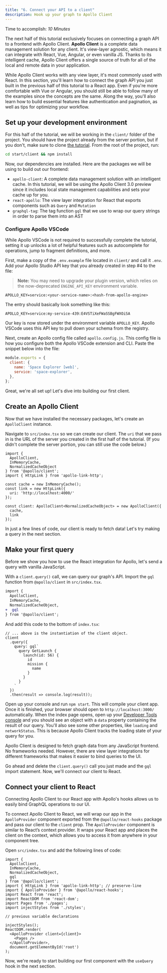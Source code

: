 ```yaml
---
title: "6. Connect your API to a client"
description: Hook up your graph to Apollo Client
---
```



Time to accomplish: _10 Minutes_

The next half of this tutorial exclusively focuses on connecting a graph API to a frontend with Apollo Client. **Apollo Client** is a complete data management solution for any client. It's view-layer agnostic, which means it can integrate with React, Vue, Angular, or even vanilla JS. Thanks to its intelligent cache, Apollo Client offers a single source of truth for all of the local and remote data in your application.

While Apollo Client works with any view layer, it's most commonly used with React. In this section, you'll learn how to connect the graph API you just built in the previous half of this tutorial to a React app. Even if you're more comfortable with Vue or Angular, you should still be able to follow many of the examples since the concepts are the same. Along the way, you'll also learn how to build essential features like authentication and pagination, as well as tips for optimizing your workflow.

## Set up your development environment

For this half of the tutorial, we will be working in the `client/` folder of the project. You should have the project already from the server portion, but if you don't, make sure to clone [the tutorial](https://github.com/apollographql/fullstack-tutorial/). From the root of the project, run:

```bash
cd start/client && npm install
```

Now, our dependencies are installed. Here are the packages we will be using to build out our frontend:

- `apollo-client`: A complete data management solution with an intelligent cache. In this tutorial, we will be using the Apollo Client 3.0 preview since it includes local state management capabilities and sets your cache up for you.
- `react-apollo`: The view layer integration for React that exports components such as `Query` and `Mutation`
- `graphql-tag`: The tag function `gql` that we use to wrap our query strings in order to parse them into an AST

### Configure Apollo VSCode

While Apollo VSCode is not required to successfully complete the tutorial, setting it up unlocks a lot of helpful features such as autocomplete for operations, jump to fragment definitions, and more.

First, make a copy of the `.env.example` file located in `client/` and call it `.env`. Add your Apollo Studio API key that you already created in step #4 to the file:

> **Note:** You may need to upgrade your plugin version, which relies on the now-deprecated `ENGINE_API_KEY` environment variable.

```bash:title=.env
APOLLO_KEY=service:<your-service-name>:<hash-from-apollo-engine>
```

The entry should basically look something like this:

```bash:title=.env
APOLLO_KEY=service:my-service-439:E4VSTiXeFWaSSBgFWXOiSA
```

Our key is now stored under the environment variable `APOLLO_KEY`. Apollo VSCode uses this API key to pull down your schema from the registry.

Next, create an Apollo config file called `apollo.config.js`. This config file is how you configure both the Apollo VSCode extension and CLI. Paste the snippet below into the file:

```js:title=apollo.config.js
module.exports = {
  client: {
    name: 'Space Explorer [web]',
    service: 'space-explorer',
  },
};
```

Great, we're all set up! Let's dive into building our first client.

## Create an Apollo Client

<Disclaimer /> 

Now that we have installed the necessary packages, let's create an `ApolloClient` instance.

Navigate to `src/index.tsx` so we can create our client. The `uri` that we pass in is the URL of the server you created in the first half of the tutorial. (If you didn't complete the server portion, you can still use the code below.)

<MultiCodeBlock>

```tsx:title=src/index.tsx
import {
  ApolloClient,
  InMemoryCache,
  NormalizedCacheObject
} from '@apollo/client';
import { HttpLink } from 'apollo-link-http';

const cache = new InMemoryCache();
const link = new HttpLink({
  uri: 'http://localhost:4000/'
});

const client: ApolloClient<NormalizedCacheObject> = new ApolloClient({
  cache,
  link
});
```

</MultiCodeBlock>


In just a few lines of code, our client is ready to fetch data! Let's try making a query in the next section.

## Make your first query

Before we show you how to use the React integration for Apollo, let's send a query with vanilla JavaScript.

With a `client.query()` call, we can query our graph's API. Import the `gql` function from `@apollo/client` in `src/index.tsx`.


<MultiCodeBlock>

```diff
import {
  ApolloClient,
  InMemoryCache,
  NormalizedCacheObject,
+  gql
} from '@apollo/client';
```

</MultiCodeBlock>

And add this code to the bottom of `index.tsx`:

<MultiCodeBlock>

```tsx:title=src/index.tsx
// ... above is the instantiation of the client object.
client
  .query({
    query: gql`
      query GetLaunch {
        launch(id: 56) {
          id
          mission {
            name
          }
        }
      }
    `
  })
  .then(result => console.log(result));
```

</MultiCodeBlock>

Open up your console and run `npm start`. This will compile your client app. Once it is finished, your browser should open to `http://localhost:3000/` automatically. When the index page opens, open up your [Developer Tools console](https://developers.google.com/web/tools/chrome-devtools/console/) and you should see an object with a `data` property containing the result of our query. You'll also see some other properties, like `loading` and `networkStatus`. This is because Apollo Client tracks the loading state of your query for you.

Apollo Client is designed to fetch graph data from any JavaScript frontend. No frameworks needed. However, there are view layer integrations for different frameworks that makes it easier to bind queries to the UI.

Go ahead and delete the `client.query()` call you just made and the `gql` import statement. Now, we'll connect our client to React.

## Connect your client to React

Connecting Apollo Client to our React app with Apollo's hooks allows us to easily bind GraphQL operations to our UI.

To connect Apollo Client to React, we will wrap our app in the `ApolloProvider` component exported from the `@apollo/react-hooks` package and pass our client to the `client` prop. The `ApolloProvider` component is similar to React’s context provider. It wraps your React app and places the client on the context, which allows you to access it from anywhere in your component tree.

Open `src/index.tsx` and add the following lines of code:

<MultiCodeBlock>

```tsx{4-8,12-18}:title=src/index.tsx
import {
  ApolloClient,
  InMemoryCache,
  NormalizedCacheObject,
  gql
} from '@apollo/client';
import { HttpLink } from 'apollo-link-http'; // preserve-line
import { ApolloProvider } from '@apollo/react-hooks';
import React from 'react';
import ReactDOM from 'react-dom'; 
import Pages from './pages';
import injectStyles from './styles';

// previous variable declarations

injectStyles();
ReactDOM.render(
  <ApolloProvider client={client}>
    <Pages />
  </ApolloProvider>, 
  document.getElementById('root')
);
```

</MultiCodeBlock>

Now, we're ready to start building our first component with the `useQuery` hook in the next section.
